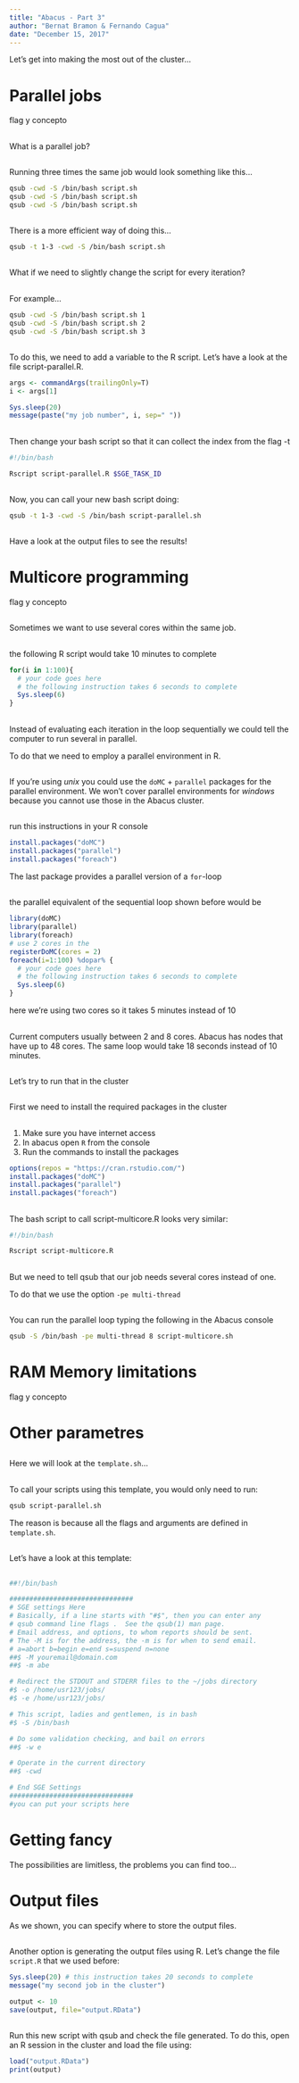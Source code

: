 ```yaml
---
title: "Abacus - Part 3"
author: "Bernat Bramon & Fernando Cagua"
date: "December 15, 2017"
---
```

  
Let's get into making the most out of the cluster...

# Parallel jobs

flag y concepto

##

What is a parallel job?

##

Running three times the same job would look something like this...

```bash
qsub -cwd -S /bin/bash script.sh
qsub -cwd -S /bin/bash script.sh
qsub -cwd -S /bin/bash script.sh
```

##

There is a more efficient way of doing this...

```bash
qsub -t 1-3 -cwd -S /bin/bash script.sh
```

##

What if we need to slightly change the script for every iteration?

##

For example...

```bash
qsub -cwd -S /bin/bash script.sh 1
qsub -cwd -S /bin/bash script.sh 2
qsub -cwd -S /bin/bash script.sh 3
```

##

To do this, we need to add a variable to the R script. Let's have a look at the file script-parallel.R.

```r
args <- commandArgs(trailingOnly=T)
i <- args[1]

Sys.sleep(20)
message(paste("my job number", i, sep=" "))
```

##
Then change your bash script so that it can collect the index from the flag -t

```bash
#!/bin/bash

Rscript script-parallel.R $SGE_TASK_ID

```

##

Now, you can call your new bash script doing:

```bash
qsub -t 1-3 -cwd -S /bin/bash script-parallel.sh
```

##

Have a look at the output files to see the results!


# Multicore programming

flag y concepto

## 

Sometimes we want to use several cores within the same job.

##

the following R script would take 10 minutes to complete

```r
for(i in 1:100){
  # your code goes here
  # the following instruction takes 6 seconds to complete
  Sys.sleep(6)
}
```

##

Instead of evaluating each iteration in the loop sequentially we could tell the computer to run several in parallel. 

To do that we need to employ a parallel environment in R. 

##

If you're using *unix* you could use the `doMC` + `parallel` packages for the parallel environment. We won't cover parallel environments for *windows* because you cannot use those in the Abacus cluster.

##

run this instructions in your R console

```r
install.packages("doMC")
install.packages("parallel")
install.packages("foreach")
```

The last package provides a parallel version of a `for`-loop

##

the parallel equivalent of the sequential loop shown before would be

```r
library(doMC)
library(parallel)
library(foreach)
# use 2 cores in the 
registerDoMC(cores = 2)
foreach(i=1:100) %dopar% {
  # your code goes here
  # the following instruction takes 6 seconds to complete
  Sys.sleep(6)
}
```

here we're using two cores so it takes 5 minutes instead of 10

## 

Current computers usually between 2 and 8 cores. Abacus has nodes that have up to 48 cores. The same loop would take 18 seconds instead of 10 minutes.

## 

Let's try to run that in the cluster

## 

First we need to install the required packages in the cluster

##

1. Make sure you have internet access
2. In abacus open `R` from the console
3. Run the commands to install the packages

```r
options(repos = "https://cran.rstudio.com/")
install.packages("doMC")
install.packages("parallel")
install.packages("foreach")
```

##

The bash script to call script-multicore.R looks very similar:

```bash
#!/bin/bash

Rscript script-multicore.R
```

##

But we need to tell qsub that our job needs several cores instead of one. 

To do that we use the option `-pe multi-thread`

##

You can run the parallel loop typing the following in the Abacus console

```bash
qsub -S /bin/bash -pe multi-thread 8 script-multicore.sh
```


# RAM Memory limitations

flag y concepto

# Other parametres

##

Here we will look at the `template.sh`...

##

To call your scripts using this template, you would only need to run:

```bash
qsub script-parallel.sh
```

The reason is because all the flags and arguments are defined in `template.sh`.

##

Let's have a look at this template:

##

```bash
##!/bin/bash

###############################
# SGE settings Here
# Basically, if a line starts with "#$", then you can enter any
# qsub command line flags .  See the qsub(1) man page.
# Email address, and options, to whom reports should be sent.
# The -M is for the address, the -m is for when to send email.
# a=abort b=begin e=end s=suspend n=none
##$ -M youremail@domain.com
##$ -m abe

# Redirect the STDOUT and STDERR files to the ~/jobs directory
#$ -o /home/usr123/jobs/
#$ -e /home/usr123/jobs/

# This script, ladies and gentlemen, is in bash
#$ -S /bin/bash

# Do some validation checking, and bail on errors
##$ -w e

# Operate in the current directory
##$ -cwd

# End SGE Settings
###############################
#you can put your scripts here

```

# Getting fancy

The possibilities are limitless, the problems you can find too...

# Output files

As we shown, you can specify where to store the output files.

##

Another option is generating the output files using R. Let's change the file `script.R` that we used before:

```r
Sys.sleep(20) # this instruction takes 20 seconds to complete
message("my second job in the cluster")

output <- 10
save(output, file="output.RData")
```

##

Run this new script with qsub and check the file generated. To do this, open an R session in the cluster and load the file using:
```r
load("output.RData")
print(output)
```


